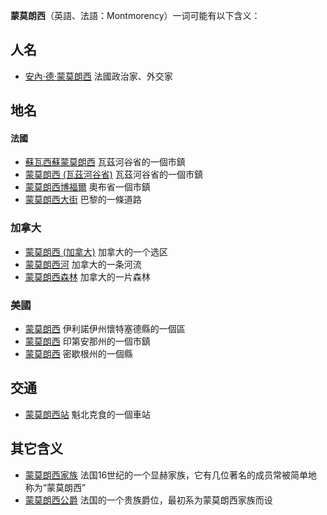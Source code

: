 '''蒙莫朗西'''（英語、法語：Montmorency）一词可能有以下含义：

== 人名 ==
* [[安内_(蒙莫朗西公爵)|安內·德·蒙莫朗西]] 法國政治家、外交家

==地名==

==== 法國 ====

*[[苏瓦西苏蒙莫朗西|蘇瓦西蘇蒙莫朗西]] 瓦茲河谷省的一個市鎮
*[[蒙莫朗西_(瓦兹河谷省)|蒙莫朗西 (瓦茲河谷省)]] 瓦茲河谷省的一個市鎮
*[[蒙莫朗西博福尔|蒙莫朗西博福爾]] 奧布省一個市鎮
*[[蒙莫朗西大街|蒙莫朗西大街]] 巴黎的一條道路

=== 加拿大 ===
*[[蒙莫朗西_(加拿大)|蒙莫朗西 (加拿大)]] 加拿大的一个选区
*[[蒙莫朗西河|蒙莫朗西河]] 加拿大的一条河流
*[[蒙莫朗西森林|蒙莫朗西森林]] 加拿大的一片森林

=== 美國 ===
*[[蒙莫朗西鎮區_(伊利諾伊州懷特塞德縣)|蒙莫朗西]] 伊利諾伊州懷特塞德縣的一個區
*[[蒙莫朗西_(印地安納州)|蒙莫朗西]] 印第安那州的一個市鎮
*[[蒙莫朗西縣_(密歇根州)|蒙莫朗西]] 密歇根州的一個縣

== 交通 ==

* [[蒙莫朗西站|蒙莫朗西站]] 魁北克食的一個車站

==其它含义==

*[[蒙莫朗西家族|蒙莫朗西家族]] 法国16世纪的一个显赫家族，它有几位著名的成员常被简单地称为“蒙莫朗西”
*[[蒙莫朗西公爵|蒙莫朗西公爵]] 法国的一个贵族爵位，最初系为蒙莫朗西家族而设

{{Disambig|cat=四字消歧义}}